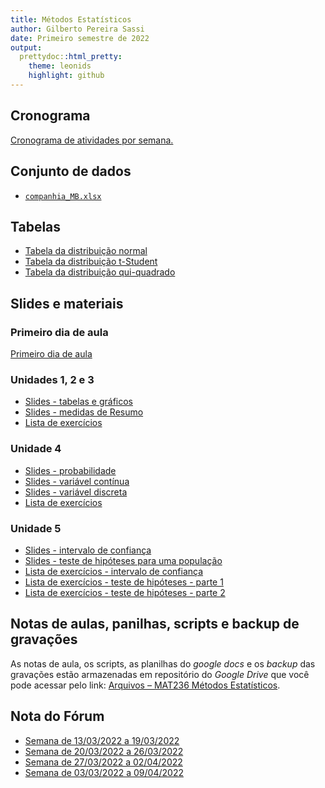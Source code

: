 ```yaml
---
title: Métodos Estatísticos
author: Gilberto Pereira Sassi
date: Primeiro semestre de 2022
output:
  prettydoc::html_pretty:
    theme: leonids
    highlight: github
---
```


## Cronograma

[Cronograma de atividades por semana.](cronograma-mat236.xlsx)

## Conjunto de dados

* [`companhia_MB.xlsx`](companhia-mb.xlsx)

## Tabelas

* [Tabela da distribuição normal](tabela-z.pdf)
* [Tabela da distribuição t-Student](tabela-t-student.pdf)
* [Tabela da distribuição qui-quadrado](tabela-chi-square.pdf)

## Slides e materiais

### Primeiro dia de aula

[Primeiro dia de aula](primeirodia.pdf)

### Unidades 1, 2 e 3

* [Slides - tabelas e gráficos](graficos.pdf)
* [Slides - medidas de Resumo](medidasresumo.pdf)
* [Lista de exercícios](lista-est-descr.pdf)

### Unidade 4

* [Slides - probabilidade](introprob.pdf)
* [Slides - variável contínua](varcontinua.pdf)
* [Slides - variável discreta](vardiscreta.pdf)
* [Lista de exercícios](lista-prob.pdf)

### Unidade 5

* [Slides - intervalo de confiança](intervaloconfianca.pdf)
* [Slides - teste de hipóteses para uma população](testehipoteses.pdf)
* [Lista de exercícios - intervalo de confiança](lista-ex-ic.pdf)
* [Lista de exercícios - teste de hipóteses - parte 1](lista-test-1-pop.pdf)
* [Lista de exercícios - teste de hipóteses - parte 2](lista-test-1-pop-part2.pdf)

## Notas de aulas, panilhas, scripts e backup de gravações

As notas de aula, os scripts, as planilhas do _google docs_ e os _backup_ das gravações estão armazenadas em repositório do _Google Drive_ que você pode acessar pelo link: [Arquivos -- MAT236 Métodos Estatísticos](https://cutt.ly/arquivos-mat236-2022-1sem).

## Nota do Fórum

* [Semana de 13/03/2022 a 19/03/2022](mes-3-dia-13-ava-mat236.xlsx)
* [Semana de 20/03/2022 a 26/03/2022](mes-3-dia-20-ava-mat236.xlsx)
* [Semana de 27/03/2022 a 02/04/2022](mes-3-dia-27-ava-mat236.xlsx)
* [Semana de 03/03/2022 a 09/04/2022](mes-4-dia-3-ava-mat236.xlsx)